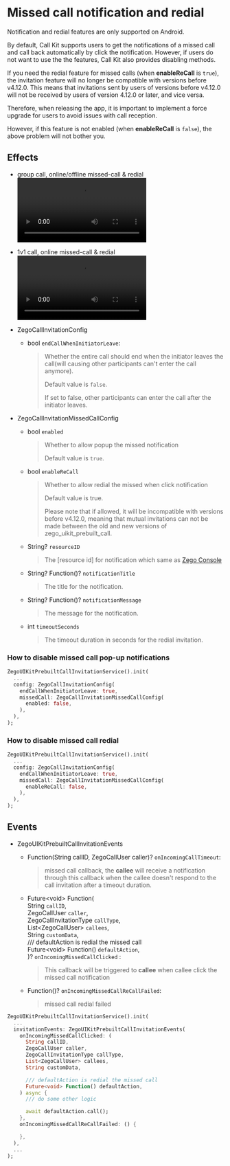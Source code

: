 # Missed call notification and redial

<Warning title="Android only">
Notification and redial features are only supported on Android.
</Warning>

By default, Call Kit supports users to get the notifications of a missed call and call back automatically by click the notification. However, if users do not want to use the the features, Call Kit also provides disabling methods.

<Warning title="Incompatible with older versions">

If you need the redial feature for missed calls (when **enableReCall** is `true`), the invitation feature will no longer be compatible with versions before v4.12.0. This means that invitations sent by users of versions before v4.12.0 will not be received by users of version 4.12.0 or later, and vice versa.

Therefore, when releasing the app, it is important to implement a force upgrade for users to avoid issues with call reception.

However, if this feature is not enabled (when **enableReCall** is `false`), the above problem will not bother you.
</Warning>

## Effects

- group call, online/offline missed-call & redial
  <Video src="https://media-resource.spreading.io/docuo/workspace564/27e54a759d23575969552654cb45bf89/7d82acd364.mp4" />

- 1v1 call, online missed-call & redial
  <Video src="https://media-resource.spreading.io/docuo/workspace564/27e54a759d23575969552654cb45bf89/3433ee1152.mp4" />

- ZegoCallInvitationConfig

  - bool `endCallWhenInitiatorLeave`:

    >  Whether the entire call should end when the initiator leaves the call(will causing other participants can't enter the call anymore).
    >
    >  Default value is `false`.
    >
    >  If set to false, other participants can enter the call after the initiator leaves.

- ZegoCallInvitationMissedCallConfig

  - bool `enabled`

      > Whether to allow popup the missed notification
      >
      > Default value is `true`.

  - bool `enableReCall`

      > Whether to allow redial the missed when click notification
      >
      > Default value is true.
      >
      > Please note that if allowed, it will be incompatible with versions before v4.12.0, meaning that mutual invitations can not be made between the old and new versions of zego_uikit_prebuilt_call.

  - String? `resourceID`

      > The [resource id] for notification which same as [Zego Console](https://console.zegocloud.com/)

  - String? Function()? `notificationTitle`

      > The title for the notification.

  - String? Function()? `notificationMessage`

      > The message for the notification.

  - int `timeoutSeconds`

      > The timeout duration in seconds for the redial invitation.

### How to disable missed call pop-up notifications

```dart {6}
ZegoUIKitPrebuiltCallInvitationService().init(
  ...
  config: ZegoCallInvitationConfig(
    endCallWhenInitiatorLeave: true,
    missedCall: ZegoCallInvitationMissedCallConfig(
      enabled: false,
    ),
  ),
);
```

### How to disable missed call redial

```dart {6}
ZegoUIKitPrebuiltCallInvitationService().init(
  ...
  config: ZegoCallInvitationConfig(
    endCallWhenInitiatorLeave: true,
    missedCall: ZegoCallInvitationMissedCallConfig(
      enableReCall: false,
    ),
  ),
);
```


## Events

- ZegoUIKitPrebuiltCallInvitationEvents

  - Function(String callID, ZegoCallUser caller)? `onIncomingCallTimeout`:
  
      > missed call callback, the **callee** will receive a notification through this callback when the callee doesn't respond to the call invitation after a timeout duration.

  - Future\<void\> Function( \
    String `callID`, \
    ZegoCallUser `caller`, \
    ZegoCallInvitationType `callType`, \
    List\<ZegoCallUser\> `callees`, \
    String `customData`, \
    /// defaultAction is redial the missed call \
    Future\<void\> Function() `defaultAction`, \
  )? `onIncomingMissedCallClicked` : 
  
      > This callback will be triggered to **callee** when callee click the missed call notification

  - Function()? `onIncomingMissedCallReCallFailed`: 
  
      > missed call redial failed
  
```dart {4-21}
ZegoUIKitPrebuiltCallInvitationService().init(
  ...
  invitationEvents: ZegoUIKitPrebuiltCallInvitationEvents(
    onIncomingMissedCallClicked: (
      String callID,
      ZegoCallUser caller,
      ZegoCallInvitationType callType,
      List<ZegoCallUser> callees,
      String customData,

      /// defaultAction is redial the missed call
      Future<void> Function() defaultAction,
    ) async {
      /// do some other logic

      await defaultAction.call();
    },
    onIncomingMissedCallReCallFailed: () {

    },
  ),
  ...
);
```